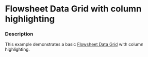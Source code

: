 
# Flowsheet Data Grid with column highlighting

### Description

This example demonstrates a basic [Flowsheet Data Grid](/components/cerner-terra-framework-docs/data-grid/flowsheet-data-grid/about) with column highlighting.

<ColumnHighlight title='Flowsheet Data Grid with column highlight' />
